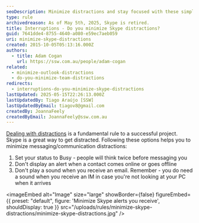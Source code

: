 ```yaml
---
seoDescription: Minimize distractions and stay focused with these simple Skype settings - set your status to Busy, disable online/offline alerts, and customize IM sounds.
type: rule
archivedreason: As of May 5th, 2025, Skype is retired.
title: Interruptions - Do you minimize Skype distractions?
guid: 7641dde4-8755-4640-a080-e59ec7aeb059
uri: minimize-skype-distractions
created: 2015-10-05T05:13:16.000Z
authors:
  - title: Adam Cogan
    url: https://ssw.com.au/people/adam-cogan
related:
  - minimize-outlook-distractions
  - do-you-minimize-team-distractions
redirects:
  - interruptions-do-you-minimize-skype-distractions
lastUpdated: 2025-05-15T22:26:13.000Z
lastUpdatedBy: Tiago Araújo [SSW]
lastUpdatedByEmail: tiagov8@gmail.com
createdBy: JoannaFeely
createdByEmail: JoannaFeely@ssw.com.au
---
```


[Dealing with distractions](/do-you-deal-with-distractions) is a fundamental rule to a successful project. Skype is a great way to get distracted. Following these options helps you to minimize messaging/communication distractions:
1. Set your status to Busy - people will think twice before messaging you
2. Don't display an alert when a contact comes online or goes offline
3. Don't play a sound when you receive an email. Remember - you do need a sound when you receive an IM in case you're not looking at your PC when it arrives


<imageEmbed
  alt="Image"
  size="large"
  showBorder={false}
  figureEmbed={{
    preset: "default",
    figure: 'Minimize Skype alerts you receive',
    shouldDisplay: true
  }}
  src="/uploads/rules/minimize-skype-distractions/minimize-skype-distractions.jpg"
/>
